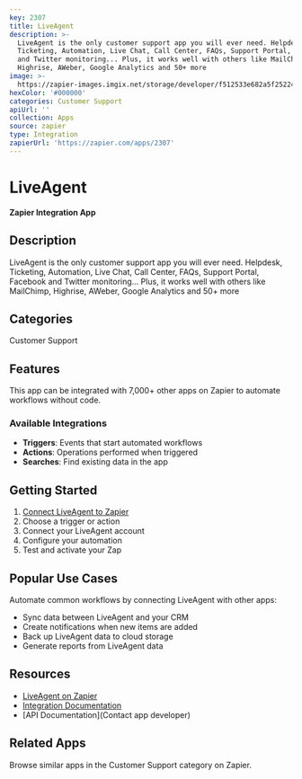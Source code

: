 ```yaml
---
key: 2307
title: LiveAgent
description: >-
  LiveAgent is the only customer support app you will ever need. Helpdesk,
  Ticketing, Automation, Live Chat, Call Center, FAQs, Support Portal, Facebook
  and Twitter monitoring... Plus, it works well with others like MailChimp,
  Highrise, AWeber, Google Analytics and 50+ more
image: >-
  https://zapier-images.imgix.net/storage/developer/f512533e682a5f25224ceddfd9d69129.png?auto=format%2Ccompress&ixlib=python-3.0.0&q=50
hexColor: '#000000'
categories: Customer Support
apiUrl: ''
collection: Apps
source: zapier
type: Integration
zapierUrl: 'https://zapier.com/apps/2307'
---
```

# LiveAgent

**Zapier Integration App**

## Description

LiveAgent is the only customer support app you will ever need. Helpdesk, Ticketing, Automation, Live Chat, Call Center, FAQs, Support Portal, Facebook and Twitter monitoring... Plus, it works well with others like MailChimp, Highrise, AWeber, Google Analytics and 50+ more

## Categories

Customer Support

## Features

This app can be integrated with 7,000+ other apps on Zapier to automate workflows without code.

### Available Integrations

- **Triggers**: Events that start automated workflows
- **Actions**: Operations performed when triggered
- **Searches**: Find existing data in the app

## Getting Started

1. [Connect LiveAgent to Zapier](https://zapier.com/apps/2307)
2. Choose a trigger or action
3. Connect your LiveAgent account
4. Configure your automation
5. Test and activate your Zap

## Popular Use Cases

Automate common workflows by connecting LiveAgent with other apps:

- Sync data between LiveAgent and your CRM
- Create notifications when new items are added
- Back up LiveAgent data to cloud storage
- Generate reports from LiveAgent data

## Resources

- [LiveAgent on Zapier](https://zapier.com/apps/2307)
- [Integration Documentation](https://zapier.com/apps/2307/integrations)
- [API Documentation](Contact app developer)

## Related Apps

Browse similar apps in the Customer Support category on Zapier.
